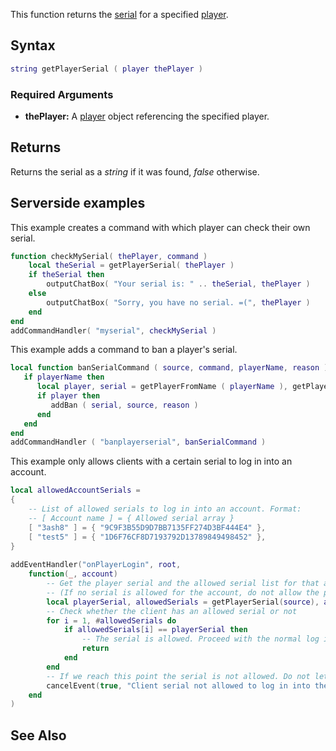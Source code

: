 
{{Server function}}
This function returns the [[/serial.md|serial]] for a specified [[/player.md|player]].
{{Note|The client side version of [[/getPlayerSerial.md|getPlayerSerial]] has been deprecated as it can return the wrong value for some players, and is potentially insecure. The following article assumes that the function is serverside only.}}

==Syntax==
<syntaxhighlight lang="lua">
string getPlayerSerial ( player thePlayer )
</syntaxhighlight>
{{OOP||[[/player.md|player]]:getSerial|serial|}}
===Required Arguments===
*'''thePlayer:''' A [[/player.md|player]] object referencing the specified player.

==Returns==
Returns the serial as a ''string'' if it was found, ''false'' otherwise.

==Serverside examples==
This example creates a command with which player can check their own serial.
<syntaxhighlight lang="lua">
function checkMySerial( thePlayer, command )
    local theSerial = getPlayerSerial( thePlayer )
    if theSerial then
        outputChatBox( "Your serial is: " .. theSerial, thePlayer )
    else
        outputChatBox( "Sorry, you have no serial. =(", thePlayer )
    end
end
addCommandHandler( "myserial", checkMySerial )
</syntaxhighlight>

This example adds a command to ban a player's serial.
<syntaxhighlight lang="lua">
local function banSerialCommand ( source, command, playerName, reason )
   if playerName then
      local player, serial = getPlayerFromName ( playerName ), getPlayerSerial ( playerName )
      if player then
         addBan ( serial, source, reason )
      end
   end
end
addCommandHandler ( "banplayerserial", banSerialCommand )
</syntaxhighlight>

This example only allows clients with a certain serial to log in into an account.
<syntaxhighlight lang="lua">
local allowedAccountSerials = 
{
    -- List of allowed serials to log in into an account. Format:
    -- [ Account name ] = { Allowed serial array }
    [ "3ash8" ] = { "9C9F3B55D9D7BB7135FF274D3BF444E4" },
    [ "test5" ] = { "1D6F76CF8D7193792D13789849498452" },
}
 
addEventHandler("onPlayerLogin", root,
    function(_, account)
        -- Get the player serial and the allowed serial list for that account
        -- (If no serial is allowed for the account, do not allow the player to log in as a safety measure)
        local playerSerial, allowedSerials = getPlayerSerial(source), allowedAccountSerials[getAccountName(account)] or ""
        -- Check whether the client has an allowed serial or not
        for i = 1, #allowedSerials do
            if allowedSerials[i] == playerSerial then
                -- The serial is allowed. Proceed with the normal log in proccess
                return
            end
        end
        -- If we reach this point the serial is not allowed. Do not let the player log in
        cancelEvent(true, "Client serial not allowed to log in into the account")
    end
)
</syntaxhighlight>

==See Also==
{{Player functions}}